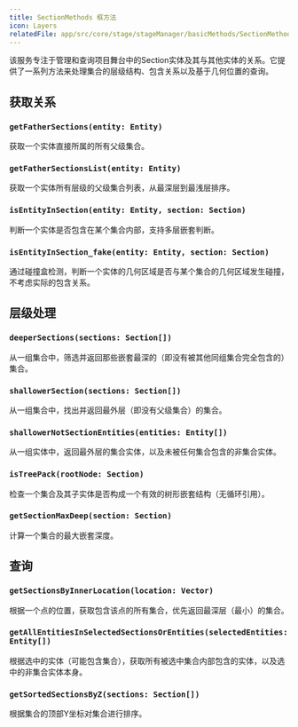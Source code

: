 ```yaml
---
title: SectionMethods 框方法
icon: Layers
relatedFile: app/src/core/stage/stageManager/basicMethods/SectionMethods.tsx
---
```


该服务专注于管理和查询项目舞台中的Section实体及其与其他实体的关系。它提供了一系列方法来处理集合的层级结构、包含关系以及基于几何位置的查询。

## 获取关系

### `getFatherSections(entity: Entity)`

获取一个实体直接所属的所有父级集合。

### `getFatherSectionsList(entity: Entity)`

获取一个实体所有层级的父级集合列表，从最深层到最浅层排序。

### `isEntityInSection(entity: Entity, section: Section)`

判断一个实体是否包含在某个集合内部，支持多层嵌套判断。

### `isEntityInSection_fake(entity: Entity, section: Section)`

通过碰撞盒检测，判断一个实体的几何区域是否与某个集合的几何区域发生碰撞，不考虑实际的包含关系。

## 层级处理

### `deeperSections(sections: Section[])`

从一组集合中，筛选并返回那些嵌套最深的（即没有被其他同组集合完全包含的）集合。

### `shallowerSection(sections: Section[])`

从一组集合中，找出并返回最外层（即没有父级集合）的集合。

### `shallowerNotSectionEntities(entities: Entity[])`

从一组实体中，返回最外层的集合实体，以及未被任何集合包含的非集合实体。

### `isTreePack(rootNode: Section)`

检查一个集合及其子实体是否构成一个有效的树形嵌套结构（无循环引用）。

### `getSectionMaxDeep(section: Section)`

计算一个集合的最大嵌套深度。

## 查询

### `getSectionsByInnerLocation(location: Vector)`

根据一个点的位置，获取包含该点的所有集合，优先返回最深层（最小）的集合。

### `getAllEntitiesInSelectedSectionsOrEntities(selectedEntities: Entity[])`

根据选中的实体（可能包含集合），获取所有被选中集合内部包含的实体，以及选中的非集合实体本身。

### `getSortedSectionsByZ(sections: Section[])`

根据集合的顶部Y坐标对集合进行排序。
